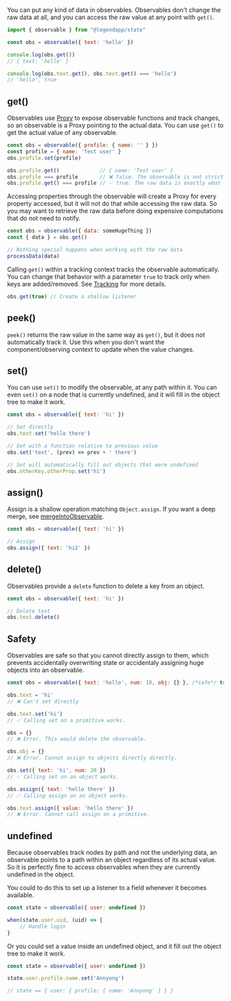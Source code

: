 You can put any kind of data in observables. Observables don't change the raw data at all, and you can access the raw value at any point with `get()`.

```js
import { observable } from "@legendapp/state"

const obs = observable({ text: 'hello' })

console.log(obs.get())
// { text: 'hello' }

console.log(obs.text.get(), obs.text.get() === 'hello')
// 'hello', true
```

## get()

Observables use [Proxy](https://developer.mozilla.org/en-US/docs/Web/JavaScript/Reference/Global_Objects/Proxy) to expose observable functions and track changes, so an observable is a Proxy pointing to the actual data. You can use `get()` to get the actual value of any observable.

```js
const obs = observable({ profile: { name: '' } })
const profile = { name: 'Test user' }
obs.profile.set(profile)

obs.profile.get()             // { name: 'Test user' }
obs.profile === profile       // ❌ false. The observable is not strictly equal to profile.
obs.profile.get() === profile // ✅ true. The raw data is exactly what was set.
```

Accessing properties through the observable will create a Proxy for every property accessed, but it will not do that while accessing the raw data. So you may want to retrieve the raw data before doing expensive computations that do not need to notify.

```js
const obs = observable({ data: someHugeThing })
const { data } = obs.get()

// Nothing special happens when working with the raw data
processData(data)
```

Calling `get()` within a tracking context tracks the observable automatically. You can change that behavior with a parameter `true` to track only when keys are added/removed. See [Tracking](../tracking) for more details.

```js
obs.get(true) // Create a shallow listener
```

## peek()

`peek()` returns the raw value in the same way as `get()`, but it does not automatically track it. Use this when you don't want the component/observing context to update when the value changes.

## set()

You can use `set()` to modify the observable, at any path within it. You can even `set()` on a node that is currently undefined, and it will fill in the object tree to make it work.

```js
const obs = observable({ text: 'hi' })

// Set directly
obs.text.set('hello there')

// Set with a function relative to previous value
obs.set('text', (prev) => prev + ' there')

// Set will automatically fill out objects that were undefined
obs.otherKey.otherProp.set('hi')
```

## assign()

Assign is a shallow operation matching `Object.assign`. If you want a deep merge, see [mergeIntoObservable](../helper-functions#mergeintoobservable).

```js
const obs = observable({ text: 'hi' })

// Assign
obs.assign({ text: 'hi2' })
```

## delete()

Observables provide a `delete` function to delete a key from an object.

```js
const obs = observable({ text: 'hi' })

// Delete text
obs.text.delete()
```

## Safety

Observables are safe so that you cannot directly assign to them, which prevents accidentally overwriting state or accidentaly assigning huge objects into an observable.

```js
const obs = observable({ text: 'hello', num: 10, obj: {} }, /*safe*/ true)

obs.text = 'hi'
// ❌ Can't set directly

obs.text.set('hi')
// ✅ Calling set on a primitive works.

obs = {}
// ❌ Error. This would delete the observable.

obs.obj = {}
// ❌ Error. Cannot assign to objects directly directly.

obs.set({ text: 'hi', num: 20 })
// ✅ Calling set on an object works.

obs.assign({ text: 'hello there' })
// ✅ Calling assign on an object works.

obs.text.assign({ value: 'hello there' })
// ❌ Error. Cannot call assign on a primitive.
```

## undefined

Because observables track nodes by path and not the underlying data, an observable points to a path within an object regardless of its actual value. So it is perfectly fine to access observables when they are currently undefined in the object.

You could to do this to set up a listener to a field whenever it becomes available.

```jsx
const state = observable({ user: undefined })

when(state.user.uid, (uid) => {
    // Handle login
}
```

Or you could set a value inside an undefined object, and it fill out the object tree to make it work.

```jsx
const state = observable({ user: undefined })

state.user.profile.name.set('Annyong')

// state == { user: { profile: { name: 'Annyong' } } }
```